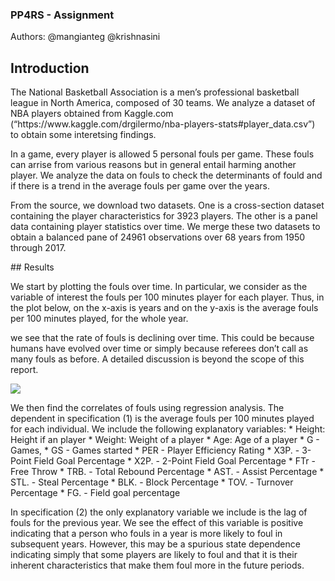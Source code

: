 ### PP4RS - Assignment

Authors: @mangianteg @krishnasini

## Introduction

The National Basketball Association is a men's professional basketball
league in North America, composed of 30 teams. We analyze a dataset
of NBA players obtained from Kaggle.com
 ("https://www.kaggle.com/drgilermo/nba-players-stats#player_data.csv") to
 obtain some interetsing findings.

In a game, every player is allowed 5 personal fouls per game.
These fouls can arrise from various reasons but in general entail
harming another player. We analyze the data on fouls to check the determinants
of fould and if there is a trend in the average fouls per game over the years.

 From the source, we download two datasets. One is a cross-section dataset containing
 the player characteristics for 3923 players. The other is a panel data
 containing player statistics over time. We merge these two datasets to
 obtain a balanced pane of 24961 observations over 68 years from 1950 through
 2017.

 ## Results

 We start by plotting the fouls over time. In particular, we consider
 as the variable of interest the fouls per 100 minutes player for each
 player. Thus, in the plot below, on the x-axis is years and on the
 y-axis is the average fouls per 100 minutes played, for the whole year.

 we see that the rate of fouls is declining over time. This could be
 because humans have evolved over time or simply because referees don't
 call as many fouls as before. A detailed discussion is beyond the
 scope of this report.

![]("../graphs/Srinivasan_crop.png")
<!--
 ```
 {r, echo = FALSE, fig.align = "center", out.width = '.70\\linewidth', fig.cap = "Average fouls per game in each year"}
 knitr::include_graphics("../out/graphs/Srinivasan_crop.png").
 ``` -->

We then find the correlates of fouls using regression analysis. The dependent in specification (1) is the average fouls per 100 minutes played for each individual.
We include the following explanatory variables:
* Height: Height if an player
* Weight: Weight of a player
* Age: Age of a player
* G - Games,
* GS - Games started
* PER - Player Efficiency Rating
* X3P. - 3-Point Field Goal Percentage
* X2P. - 2-Point Field Goal Percentage
* FTr - Free Throw
* TRB. - Total Rebound Percentage
* AST. - Assist Percentage
* STL. - Steal Percentage
* BLK. - Block Percentage
* TOV. - Turnover Percentage
* FG. - Field goal percentage

In specification (2)  the only explanatory variable we include is the
lag of fouls for the previous year. We see the effect of this variable is
positive indicating that a person who fouls in a year is more likely
to foul in subsequent years. However, this may be a spurious state dependence
indicating simply that some players are likely to foul and that it is
their inherent characteristics that make them foul more in the future periods.

\input{../../out/tables/tab01.tex}
